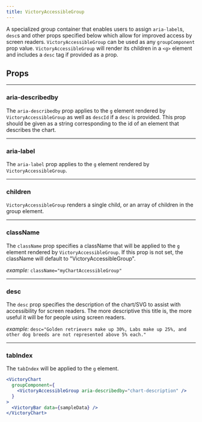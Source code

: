 ```yaml
---
title: VictoryAccessibleGroup
---
```


A specialized group container that enables users to assign `aria-label`s, `desc`s and other props specified below which allow for improved access by screen readers. `VictoryAccessibleGroup` can be used as any `groupComponent` prop value. `VictoryAccessibleGroup` will render its children in a `<g>` element and includes a `desc` tag if provided as a prop.

## Props

---

### aria-describedby

<Badges>
  <TypeBadge value="string" />
</Badges>

The `aria-describedby` prop applies to the `g` element rendered by `VictoryAccessibleGroup` as well as `descId` if a `desc` is provided. This prop should be given as a string corresponding to the id of an element that describes the chart.

---

### aria-label

<Badges>
  <TypeBadge value="string" />
</Badges>

The `aria-label` prop applies to the `g` element rendered by `VictoryAccessibleGroup`.

---

### children

<Badges>
  <TypeBadge value="ReactElement | ReactElement[]" />
</Badges>

`VictoryAccessibleGroup` renders a single child, or an array of children in the group element.

---

### className

<Badges>
  <TypeBadge value="string" />
</Badges>

The `className` prop specifies a className that will be applied to the `g` element rendered by `VictoryAccessibleGroup`. If this prop is not set, the className will default to "VictoryAccessibleGroup".

_example:_ `className="myChartAccessibleGroup"`

---

### desc

<Badges>
  <TypeBadge value="string" />
</Badges>

The `desc` prop specifies the description of the chart/SVG to assist with accessibility for screen readers. The more descriptive this title is, the more useful it will be for people using screen readers.

_example:_ `desc="Golden retrievers make up 30%, Labs make up 25%, and other dog breeds are not represented above 5% each."`

---

### tabIndex

<Badges>
  <TypeBadge value="number" />
</Badges>

The `tabIndex` will be applied to the `g` element.

```jsx live @example(aria-describedby)
<VictoryChart
  groupComponent={
    <VictoryAccessibleGroup aria-describedby="chart-description" />
  }
>
  <VictoryBar data={sampleData} />
</VictoryChart>
```
